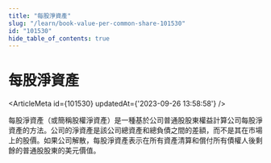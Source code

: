 ```yaml
---
title: "每股淨資產"
slug: "/learn/book-value-per-common-share-101530"
id: "101530"
hide_table_of_contents: true
---
```



# 每股淨資產

<ArticleMeta id={101530} updatedAt={'2023-09-26 13:58:58'} />
<div className='border-solid border-b border-t-0 my-4 border-[var(--ifm-color-gray-300)]' />

每股淨資產（或簡稱股權淨資產）是一種基於公司普通股股東權益計算公司每股淨資產的方法。公司的淨資產是該公司總資產和總負債之間的差額，而不是其在市場上的股價。如果公司解散，每股淨資產表示在所有資產清算和償付所有債權人後剩餘的普通股股東的美元價值。
